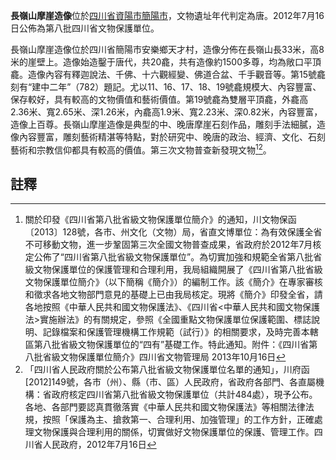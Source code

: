 {{msg:四川省文物保護單位
|名稱 = 長嶺山摩崖造像
|編號 = 356
|圖片 = 
|級別 = S8
|分類 = 
|時代 = [[唐代|唐代]]
|地点 = [[四川省|四川省]][[資陽市|資陽市]][[簡陽市|簡陽市]]
|坐標 =
|登錄 = 2012年7月16日
}}
'''長嶺山摩崖造像'''位於[[四川省|四川省]][[資陽市|資陽市]][[簡陽市|簡陽市]]，文物遺址年代判定為唐。2012年7月16日公佈為第八批四川省文物保護單位。

長嶺山摩崖造像位於四川省簡陽市安樂鄉天才村，造像分佈在長嶺山長33米，高8米的崖壁上。造像始造鑿于唐代，共20龕，共有造像約1500多尊，均為敞口平頂龕。造像內容有釋迦說法、千佛、十六觀經變、佛道合盆、千手觀音等。第15號龕刻有“建中二年”（782）題記。尤以11、16、17、18、19號龕規模大、內容豐富、保存較好，具有較高的文物價值和藝術價值。第19號龕為雙層平頂龕，外龕高2.36米、寬2.65米、深1.26米，內龕高1.9米、寬2.23米、深0.82米，內容豐富，造像上百尊。長嶺山摩崖造像是典型的中、晚唐摩崖石刻作品，雕刻手法細膩，造像內容豐富，雕刻藝術精湛等特點，對於研究中、晚唐的政治、經濟、文化、石刻藝術和宗教信仰都具有較高的價值。第三次文物普查新發現文物<ref>關於印發《四川省第八批省級文物保護單位簡介》的通知，川文物保函〔2013〕128號，各市、州文化（文物）局，省直文博單位：為有效保護全省不可移動文物，進一步鞏固第三次全國文物普查成果，省政府於2012年7月核定公佈了“四川省第八批省級文物保護單位”。為切實加強和規範全省第八批省級文物保護單位的保護管理和合理利用，我局組織開展了《四川省第八批省級文物保護單位簡介》（以下簡稱《簡介》）的編制工作。該《簡介》在專家審核和徵求各地文物部門意見的基礎上已由我局核定。現將《簡介》印發全省，請各地按照《中華人民共和國文物保護法》、《四川省<中華人民共和國文物保護法>實施辦法》的有關規定，參照《全國重點文物保護單位保護範圍、標誌說明、記錄檔案和保護管理機構工作規範（試行）》的相關要求，及時完善本轄區第八批省級文物保護單位的“四有”基礎工作。特此通知。附件：《四川省第八批省級文物保護單位簡介》四川省文物管理局  2013年10月16日</ref><ref>「四川省人民政府關於公布第八批省級文物保護單位名單的通知」，川府函[2012]149號，各市（州）、縣（市、區）人民政府，省政府各部門、各直屬機構：省政府核定四川省第八批省級文物保護單位（共計484處），現予公布。各地、各部門要認真貫徹落實《中華人民共和國文物保護法》等相關法律法規，按照「保護為主、搶救第一、合理利用、加強管理」的工作方針，正確處理文物保護與合理利用的關係，切實做好文物保護單位的保護、管理工作。四川省人民政府，2012年7月16日</ref>。
==註釋==
{{reflist}}